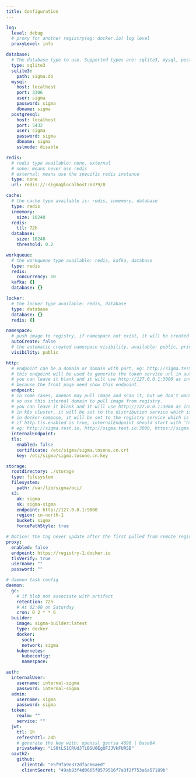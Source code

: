 ```yaml
---
title: Configuration
---
```


``` yaml
log:
  level: debug
  # proxy for another registry(eg: docker.io) log level
  proxyLevel: info

database:
  # The database type to use. Supported types are: sqlite3, mysql, postgresql
  type: sqlite3
  sqlite3:
    path: sigma.db
  mysql:
    host: localhost
    port: 3306
    user: sigma
    password: sigma
    dbname: sigma
  postgresql:
    host: localhost
    port: 5432
    user: sigma
    password: sigma
    dbname: sigma
    sslmode: disable

redis:
  # redis type available: none, external
  # none: means never use redis
  # external: means use the specific redis instance
  type: none
  url: redis://:sigma@localhost:6379/0

cache:
  # the cache type available is: redis, inmemory, database
  type: redis
  inmemory:
    size: 10240
  redis:
    ttl: 72h
  database:
    size: 10240
    threshold: 0.2

workqueue:
  # the workqueue type available: redis, kafka, database
  type: redis
  redis:
    concurrency: 10
  kafka: {}
  database: {}

locker:
  # the locker type available: redis, database
  type: database
  database: {}
  redis: {}

namespace:
  # push image to registry, if namespace not exist, it will be created automatically
  autoCreate: false
  # the automatic created namespace visibility, available: public, private
  visibility: public

http:
  # endpoint can be a domain or domain with port, eg: http://sigma.test.io, https://sigma.test.io:30080, http://127.0.0.1:3000
  # this endpoint will be used to generate the token service url in auth middleware,
  # you can leave it blank and it will use http://127.0.0.1:3000 as internal domain by default,
  # because the front page need show this endpoint.
  endpoint:
  # in some cases, daemon may pull image and scan it, but we don't want to pull image from public registry domain,
  # so use this internal domain to pull image from registry.
  # you can leave it blank and it will use http://127.0.0.1:3000 as internal domain by default.
  # in k8s cluster, it will be set to the distribution service which is used to pull image from registry, eg: http://registry.default.svc.cluster.local:3000
  # in docker-compose, it will be set to the registry service which is used to pull image from registry, eg: http://registry:3000
  # if http.tls.enabled is true, internalEndpoint should start with 'https://'
  # eg: http://sigma.test.io, http://sigma.test.io:3000, https://sigma.test.io:30080
  internalEndpoint:
  tls:
    enabled: false
    certificate: /etc/sigma/sigma.tosone.cn.crt
    key: /etc/sigma/sigma.tosone.cn.key

storage:
  rootdirectory: ./storage
  type: filesystem
  filesystem:
    path: /var/lib/sigma/oci/
  s3:
    ak: sigma
    sk: sigma-sigma
    endpoint: http://127.0.0.1:9000
    region: cn-north-1
    bucket: sigma
    forcePathStyle: true

# Notice: the tag never update after the first pulled from remote registry, unless you delete the image and pull again.
proxy:
  enabled: false
  endpoint: https://registry-1.docker.io
  tlsVerify: true
  username: ""
  password: ""

# daemon task config
daemon:
  gc:
    # if blob not associate with artifact
    retention: 72h
    # At 02:00 on Saturday
    cron: 0 2 * * 6
  builder:
    image: sigma-builder:latest
    type: docker
    docker:
      sock:
      network: sigma
    kubernetes:
      kubeconfig:
      namespace:

auth:
  internalUser:
    username: internal-sigma
    password: internal-sigma
  admin:
    username: sigma
    password: sigma
  token:
    realm: ""
    service: ""
  jwt:
    ttl: 1h
    refreshTtl: 24h
    # generate the key with: openssl genrsa 4096 | base64
    privateKey: "LS0tLS1CRUdJTiBSU0EgUFJJVkFURSB"
  oauth2:
    github:
      clientId: "e5f9fa9e372dfac66aed"
      clientSecret: "49ab83f4d0665f8579516f7a3f2f753a6a57189b"
```
